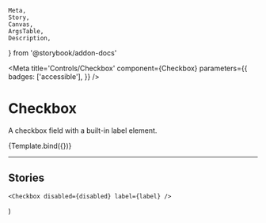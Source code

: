 	Meta,
	Story,
	Canvas,
	ArgsTable,
	Description,
} from '@storybook/addon-docs'

<Meta
	title='Controls/Checkbox'
	component={Checkbox}
	parameters={{
		badges: ['accessible'],
	}}
/>

# Checkbox

A checkbox field with a built-in label element.

<Canvas>
	<Story
		parameters={{ docs: { source: { type: 'dynamic' } } }}
		name='Basic Example'
		args={{
			label: 'Default label',
		}}
	>
		{Template.bind({})}
	</Story>
</Canvas>

---

<Description of={Checkbox} />
<ArgsTable of={Checkbox} />

## Stories

	<Checkbox disabled={disabled} label={label} />
)
